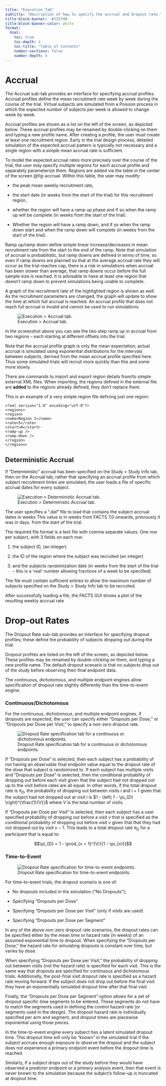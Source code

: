 ```yaml
---
title: "Execution Tab"
subtitle: "Description of how to specify the accrual and dropout rate."
title-block-banner: '#125740'
title-block-banner-color: white
format:
  html:
    toc: true
    toc-depth: 4
    toc-title: "Table of Contents"
    number-sections: false
    number-depth: 4
---
```



# Accrual

The Accrual sub-tab provides an interface for specifying accrual profiles. Accrual profiles define the mean recruitment rate week by week during the course of the trial. Virtual subjects are simulated from a Poisson process in which the expected number of subjects per week is allowed to change week by week.

Accrual profiles are shown as a list on the left of the screen, as depicted below. These accrual profiles may be renamed by double-clicking on them and typing a new profile name. After creating a profile, the user must create at least one recruitment region. Early in the trial design process, detailed simulation of the expected accrual pattern is typically not necessary and a single region with a simple mean accrual rate is sufficient.

To model the expected accrual rates more precisely over the course of the trial, the user may specify multiple regions for each accrual profile and
separately parameterize them. Regions are added via the table in the
center of the screen @fig-accrual. Within this table, the user may
modify:

-   the peak mean weekly recruitment rate,

-   the start date (in weeks from the start of the trial) for this
    recruitment region,

-   whether the region will have a ramp up phase and if so when the ramp
    up will be complete (in weeks from the start of the trial).

-   Whether the region will have a ramp down, and if so when the ramp
    down start and when the ramp down will complete (in weeks from the
    start of the trial).

Ramp up/ramp down define simple linear increase/decreases in mean
recruitment rate from the start to the end of the ramp. Note that
simulation of accrual is probabilistic, but ramp downs are defined in
terms of time, so even if ramp downs are planned so that at the average
accrual rate they will occur as the trial reaches cap, there is a risk
in simulations when accrual has been slower than average, that ramp
downs occur before the full sample size is reached. It is advisable to
have at least one region that doesn’t ramp down to prevent simulations
being unable to complete.

A graph of the recruitment rate of the highlighted region is shown as
well. As the recruitment parameters are changed, the graph will update
to show the time at which full accrual is reached. An accrual profile
that does not reach full accrual is invalid and cannot be used to run
simulations.

![Execution > Accrual tab.](coreUGattachments/CoreUserGuide/media/image2.png){#fig-accrual}

In the screenshot above you can see the two step ramp up in accrual from
two regions – each starting at different offsets into the trial.

Note that the accrual profile graph is only the mean expectation; actual
accrual is simulated using exponential distributions for the intervals
between subjects, derived from the mean accrual profile specified here.
Thus some simulated trials will recruit more quickly than this and some
more slowly.

There are commands to import and export region details from/to simple
external XML files. When importing, the regions defined in the external
file are **added** to the regions already defined, they don’t replace
them.

This is an example of a very simple region file defining just one
region:

```verbatim
<?xml version="1.0" encoding="utf-8"?>
<regions>
<region>
<name>Region 1</name>
<rate>5</rate>
<start>0</start>
<ramp-up />
<ramp-down />
</region>
</regions>
```

## Deterministic Accrual

If “Deterministic” accrual has been specified on the Study &gt; Study
Info tab, then on the Accrual tab, rather that specifying an accrual
profile from which subject recruitment times are simulated, the user
loads a file of specific accrual dates for every subject.

![Execution > Deterministic Accrual tab.](coreUGattachments/CoreUserGuide/media/image4.png){#fig-detaccrual}

The user specifies a “.dat” file to load that contains the <span class="custom-tooltip"> subject
accrual dates in weeks <span class="tooltip-text">This value is in weeks from FACTS 7.0 onwards, previously it was in days.</span> </span> from the start of the trial.

The required file format is a text file with comma separate values. One
row per subject, with 3 fields on each row:

1.  the subject ID, (an integer)

2.  the ID of the region where the subject was recruited (an integer)

3.  and the subjects randomization date (in weeks from the start of the
    trial – this is a ‘real’ number allowing fractions of a week to be
    specified)

The file must contain sufficient entries to allow the maximum number of
subjects specified on the Study > Study Info tab to be recruited.

After successfully loading a file, the FACTS GUI shows a plot of the
resulting weekly accrual rate

# Drop-out Rates

The Dropout Rate sub-tab provides an interface for specifying dropout
profiles; these define the probability of subjects dropping out during
the trial.

Dropout profiles are listed on the left of the screen, as depicted
below. These profiles may be renamed by double-clicking on them, and
typing a new profile name. The default dropout scenario is that no
subjects drop out of the study before observing their final endpoint data.

The continuous, dichotomous, and multiple endpoint engines allow specification
of dropout rate slightly differently than the time-to-event engine.

::: {.panel-tabset}

### Continuous/Dichotomous

For the continuous, dichotomous, and multiple endpoint
engines, if dropouts are expected, the user can specify either
“Dropouts per Dose,” or “Dropouts per Dose per Visit,” to specify a non-zero
dropout rate.

![Dropout Rate specification tab for a continuous or dichotomous endpoints.](coreUGattachments/continuous/media/image35.png){#fig-cddropouts}

If “Dropouts per Dose” is selected, then each subject has a probability
of not having an observable final endpoint value equal to the dropout
rate of the dose that subject is randomized to. If each subject has
multiple visits and “Dropouts per Dose” is selected, then the
conditional probability of dropping out before each visit given that the
subject had not dropped out up to the visit before rates are all equal.
In other words, if the total dropout rate is $\pi_D$, the
probability of dropping out between visits $i$ and $i+1$ given that
the subject had not dropped out at visit $i$ is
$1 - \left( 1 - \pi_{D} \right)^{\frac{1}{V}}$ where $V$ is the total
number of visits.

If “Dropouts per Dose per Visit” is selected, then each subject has a
user specified probability of dropping out before a visit $v$ that is
specified as the conditional probability of dropping out before visit
$v$ given that that they had not dropped out by visit $v-1$. This
leads to a total dropout rate $\pi_D$ for a participant that
is equal to:

$$\pi_{D} = 1 - \prod_{v = 1}^{V}{(1 - \pi_{v})}$$

### Time-to-Event

![Dropout Rate specification for time-to-event endpoints.](coreUGattachments/tte/media/image37.png){#fig-ttedropouts}

For time-to-event trials, the dropout scenario is one of:

-   No dropouts included in the simulation ("No Dropouts");

-   Specifying "Dropouts per Dose"

-   Specifying "Dropouts per Dose per Visit" (only if visits are used)

-   Specifying "Dropouts per Dose per Segment"

In any of the above non-zero dropout rate scenarios, the dropout rates can
be specified either by the mean time or hazard rate (in weeks) of an assumed
exponential time to dropout. When specifying the "Dropouts per Dose," the
hazard rate for simulating dropouts is constant over time, but varies by dose.

When specifying "Dropouts per Dose per Visit," the probability of dropping out
between visits (not the hazard rate) is specified for each visit. This is
the same way that dropouts are specified for continuous and dichotomous trials.
Additionally, the post-final visit dropout rate is specified as a hazard rate
moving forward. If the subject does not drop out before the final visit they
have an exponentially simulated dropout time after that final visit.

Finally, the "Dropouts per Dose per Segment"
option allows for a set of dropout specific time segments to be entered. These
segments do not have to match the segments used in defining the control
hazard rate (or segments used in the design). The dropout hazard rate is
individually specified per arm and segment, and dropout times are piecewise
exponential using those pieces.

In the time-to-event engine every subject has a latent simulated dropout time.
This dropout time will only be "known" in the simulated trial if the subject
accrues enough exposure to observe the dropout and the subject does not
experience a primary endpoint event before the dropout time is reached.

Similarly, if a subject drops out of the study before they would have observed
a predictor endpoint or a primary analysis event, then that event is never
known to the simulation because the subject's follow-up is truncated at
dropout time.

:::
